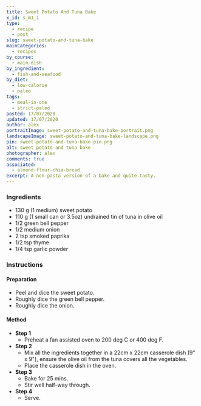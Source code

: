 ```yaml
---
title: Sweet Potato And Tuna Bake
x_id: s_m1_1
type:
  - recipe
  - post
slug: sweet-potato-and-tuna-bake
mainCategories: 
  - recipes
by_course:
  - main-dish
by_ingredient:
  - fish-and-seafood
by_diet:
  - low-calorie
  - paleo
tags:
  - meal-in-one
  - strict-paleo
posted: 17/07/2020
updated: 17/07/2020
author: alex
portraitImage: sweet-potato-and-tuna-bake-portrait.png
landscapeImage: sweet-potato-and-tuna-bake-landscape.png
pin: sweet-potato-and-tuna-bake-pin.png
alt: sweet potato and tuna bake
photographer: alex
comments: true
associated:
  - almond-flour-chia-bread
excerpt: A non-pasta version of a bake and quite tasty.
---
```


<Ingredients>

### Ingredients

  - 130 g (1 medium) sweet potato
  - 110 g (1 small can or 3.5oz) undrained tin of tuna in olive oil
  - 1/2 green bell pepper
  - 1/2 medium onion
  - 2 tsp smoked paprika
  - 1/2 tsp thyme
  - 1/4 tsp garlic powder

</Ingredients>

<Instructions>

### Instructions

#### Preparation
  - Peel and dice the sweet potato.
  - Roughly dice the green bell pepper.
  - Roughly dice the onion.

#### Method

  - **Step 1**
    - Preheat a fan assisted oven to 200 deg C or 400 deg F.
  - **Step 2**
    - Mix all the ingredients together in a 22cm x 22cm casserole dish (9" x 9"), ensure the olive oil from the tuna covers all the vegetables.
    - Place the casserole dish in the oven.
  - **Step 3**
    - Bake for 25 mins.
    - Stir well half-way through.
  - **Step 4**
    - Serve.

</Instructions>



